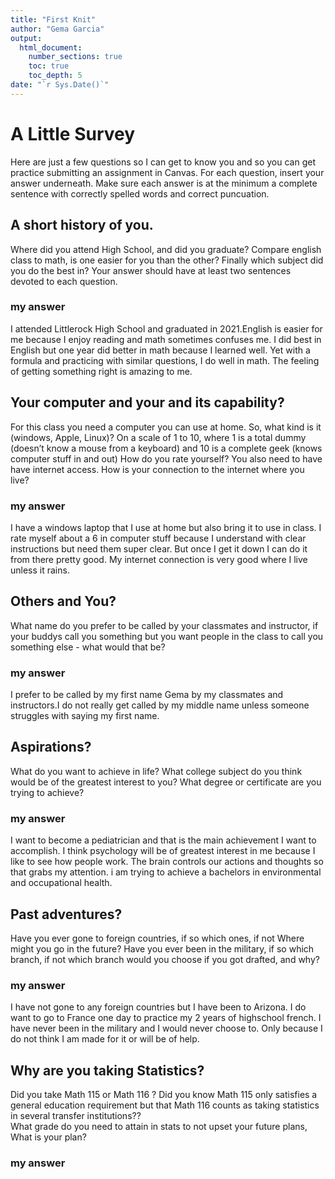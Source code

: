 ```yaml
---
title: "First Knit"
author: "Gema Garcia"
output: 
  html_document:
    number_sections: true
    toc: true
    toc_depth: 5
date: "`r Sys.Date()`"   
---
```


# A Little Survey

Here are just a few questions so I can get to know you and so you can get practice submitting an assignment in Canvas.  For each question, insert your answer underneath. Make sure each answer is at the minimum a complete sentence with correctly spelled words and correct puncuation. 

## A short history of you.  
Where did you attend High School, and did you graduate? Compare english class to math, is one easier for you than the other? Finally which subject did you do the best in? Your answer should have at least two sentences devoted to each question.  
  
### my answer     

I attended Littlerock High School and graduated in 2021.English is easier for me because I enjoy reading and math sometimes confuses me. I did best in English but one year did better in math because I learned well. Yet with a formula and practicing with similar questions, I do well in math. The feeling of getting something right is amazing to me.


     


## Your computer and your and its capability?  
 For this class  you need a computer you can use at home.  So, what kind is it (windows, Apple, Linux)?  On a scale of 1 to 10, where 1 is a total dummy (doesn't know a mouse from a keyboard) and 10 is a complete geek (knows computer stuff in and out) How do you rate yourself?  You also need to have have internet access. How is your connection to the internet where you live?

### my answer   

I have a windows laptop that I use at home but also bring it to use in class. I rate myself about a 6 in computer stuff because I understand with clear instructions but need them super clear. But once I get it down I can do it from there pretty good. My internet connection is very good where I live unless it rains.
   

## Others and You?   
What name do you prefer to be called by your classmates and instructor, if your buddys call you something but you want people in the class to call you something else - what would that be? 

### my answer     

I prefer to be called by my first name Gema by my classmates and instructors.I do not really get called by my middle name unless someone struggles with saying my first name.
   
 




## Aspirations?   
What do you want to achieve in life?  What college subject do you think would be of the greatest interest to you? What degree or certificate are you trying to achieve?

### my answer     

I want to become a pediatrician and that is the main achievement I want to accomplish. I think psychology will be of greatest interest in me because I like to see how people work. The brain controls our actions and thoughts so that grabs my attention. i am trying to achieve a bachelors in environmental and occupational health. 
   
 




## Past adventures?  
Have you ever gone to foreign countries, if so which ones, if not Where might you go in the future?  Have you ever been in the military, if so which branch, if not which branch would you choose if you got drafted, and why?

### my answer     

I have not gone to any foreign countries but I have been to Arizona. I do want to go to France one day to practice my 2 years of highschool french. I have never been in the military and I would never choose to. Only because I do not think I am made for it or will be of help.
  
   
  




## Why are you taking Statistics?  
Did you take Math 115 or Math 116 ?  Did you know Math 115 only satisfies a general education requirement but that Math 116 counts as taking statistics in several transfer institutions??  
What grade do you need to attain in stats to not upset your future plans, What is your plan?  
 

### my answer     
  
   
 






  




